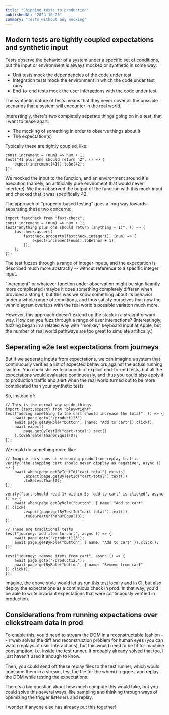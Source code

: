 ```yaml
---
title: "Shipping tests to production"
publishedAt: "2024-10-26"
summary: "Tests without any mocking"
---
```


## Modern tests are tightly coupled expectations and synthetic input

Tests observe the behavior of a system under a specific set of conditions, but
the input or environment is always mocked or synthetic in some way:

-   Unit tests mock the dependencies of the code under test.
-   Integration tests mock the environment in which the code under test runs.
-   End-to-end tests mock the user interactions with the code under test.

The synthetic nature of tests means that they never cover all the possible
scenarios that a system will encounter in the real world.

Interestingly, there's two completely seperate things going on in a test, that
I want to tease apart:

-   The mocking of something in order to observe things about it
-   The expectation(s)

Typically these are tightly coupled, like:

```
const increment = (num) => num + 1;
test("41 plus one should return 42", () => {
    expect(increment(41)).toBe(42);
});
```

We mocked the input to the function, and an environment around it's execution
(namely, an artificially pure enviroment that would never interfere). We then
observed the output of the function with this mock input and checked that it
was specifically 42.

The approach of "property-based testing" goes a long way towards separating
these two concerns:

```
import fastcheck from "fast-check";
const increment = (num) => num + 1;
test("anything plus one should return (anything + 1)", () => {
    fastcheck.assert(
        fastcheck.property(fastcheck.integer(), (num) => {
            expect(increment(num)).toBe(num + 1);
        }),
    );
});
```

The test fuzzes through a range of integer inputs, and the expectation is
described much more abstractly -- without reference to a specific integer
input.

"Increment" or whatever function under observation might be significantly more
complicated (maybe it does something completely differen when provided a
string!), but this was we know something about its behavior under a whole range
of conditions, and thus satisfy ourselves that now the venn diagram overlaps
with the real world's possible variaton much more.

However, this approach doesn't extend up the stack in a straightforward way.
How can you fuzz through a range of user interactions? (Interestingly, fuzzing
began in a related way with "monkey" keyboard input at Apple, but the number of
real world pathways are too great to simulate artifically.)

## Seperating e2e test expectations from journeys

But if we seperate inputs from expectations, we can imagine a system that
continuously verifies a list of expected behaviors against the actual running
system. You could still write a bunch of explicit end-to-end tests, but all the
expectations would evaluated continuously, and thus you could also apply it to
production traffic and alert when the real world turned out to be more
complicated than your synthetic tests.

So, instead of:

```
// This is the normal way we do things
import {test,expect} from "playwright";
test("adding something to the cart should increase the total", () => {
    await page.goto("/product123")
    await page.getByRole("button", {name: "Add to cart"}).click();
    await expect(
        page.getByTestId("cart-total").text()
    ).toBeGreaterThanOrEqual(0);
});
```

We could do something more like:

```
// Imagine this runs on streaming production replay traffic
verify("the shopping cart should never display as negative", async () => {
    await when(page.getByTestId("cart-total").exists)
        .expect(page.getByTestId("cart-total").text())
        .toBeLessThan(0);
});

verify("cart should read 1+ within 5s 'add to cart' is clicked", async () => {
    await when(page.getByRole("button", { name: "Add to cart" }).click)
        .expect(page.getByTestId("cart-total").text())
        .toBeGreaterThanOrEqual(0);
});

// These are traditional tests
test("journey: add item to cart", async () => {
    await page.goto("/product123");
    await page.getByRole("button", { name: "Add to cart" }).click();
});

test("journey: remove items from cart", async () => {
    await page.goto("/product123");
    await page.getByRole("button", { name: "Remove from cart" }).click();
});
```

Imagine, the above style would let us run this test locally and in CI, but also
deploy the expectations as a continuous check in prod. In that way, you'd be
able to write invariant expectations that were continuously verified in
production.

## Considerations from running expectations over clickstream data in prod

To enable this, you'd need to stream the DOM in a reconstructable fashion --
rrweb solves the diff and reconstruction problem for human eyes (you can watch
replays of user interactions), but this would need to be fit for machine
consumption, i.e. inside the test runner. It probably already solved that too,
I just haven't used it enough to know.

Then, you could send off these replay files to the test runner, which would
consume them in a stream, test the file for the when() triggers, and replay the
DOM while testing the expectations.

There's a big question about how much compute this would take, but you could
solve this several ways, like sampling and thinking through ways of optimizing
the trigger listeners and replay.

I wonder if anyone else has already put this together!
